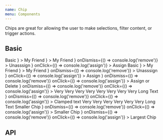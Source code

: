 ```yaml
---
name: Chip
menu: Components
---
```



Chips are great for allowing the user to make selections, filter content, or trigger actions.

## Basic

<Playground>
  <SpacedGroup direction="vertical">
    <SpacedGroup>
      <Chip>Basic</Chip>
      <Chip
        avatar={
          <Avatar
            src={'http://localhost/VersionOne.Web/css/images/no_avatar.png'}
          />
        }
      >
        My Friend
      </Chip>
      <Chip
        avatar={
          <Avatar
            src={'http://localhost/VersionOne.Web/css/images/no_avatar.png'}
          />
        }
      >
        My Friend
      </Chip>
      <Chip
        avatar={
          <Avatar
            src={'http://localhost/VersionOne.Web/css/images/no_avatar.png'}
            shouldSimulateSlowLoad={true}
          />
        }
        onDismiss={() => console.log('remove')}
      >
        Unasssign
      </Chip>
      <Chip
        avatar={
          <Avatar
            src={'http://localhost/VersionOne.Web/css/images/no_avatar.png'}
          />
        }
        onClick={() => console.log('assign')}
      >
        Assign
      </Chip>
    </SpacedGroup>
    <SpacedGroup>
      <Chip outlined>Basic</Chip>
      <Chip
        outlined
        avatar={
          <Avatar
            src={'http://localhost/VersionOne.Web/css/images/no_avatar.png'}
            shouldSimulateSlowLoad={true}
          />
        }
      >
        My Friend
      </Chip>
      <Chip
        outlined
        avatar={
          <Avatar
            src={'http://localhost/VersionOne.Web/css/images/no_avatar.png'}
          />
        }
      >
        My Friend
      </Chip>
      <Chip
        outlined
        avatar={
          <Avatar
            src={'http://localhost/VersionOne.Web/css/images/no_avatar.png'}
          />
        }
        onDismiss={() => console.log('remove')}
      >
        Unasssign
      </Chip>
      <Chip
        outlined
        avatar={
          <Avatar
            src={'http://localhost/VersionOne.Web/css/images/no_avatar.png'}
          />
        }
        onClick={() => console.log('assign')}
      >
        Assign
      </Chip>
      <Chip
        outlined
        avatar={
          <Avatar
            src={'http://localhost/VersionOne.Web/css/images/no_avatar.png'}
          />
        }
        onDismiss={() => console.log('remove')}
        onClick={() => console.log('assign')}
      >
        Assign or Delete
      </Chip>
    </SpacedGroup>
    <SpacedGroup>
      <Chip
        outlined
        avatar={
          <Avatar
            src={'http://localhost/VersionOne.Web/css/images/no_avatar.png'}
          />
        }
        onDismiss={() => console.log('remove')}
        onClick={() => console.log('assign')}
      >
        Very Very Very Very Very Very Very Very Long Text
      </Chip>
    </SpacedGroup>
    <SpacedGroup>
      <Chip
        clamped
        outlined
        avatar={
          <Avatar
            src={'http://localhost/VersionOne.Web/css/images/no_avatar.png'}
          />
        }
        onDismiss={() => console.log('remove')}
        onClick={() => console.log('assign')}
      >
        Clamped text Very Very Very Very Very Very Long Text
      </Chip>
    </SpacedGroup>
    <SpacedGroup>
      <Chip size={28} outlined>
        Smaller Chip
      </Chip>
      <Chip
        size={28}
        avatar={
          <Avatar
            src={'http://localhost/VersionOne.Web/css/images/no_avatar.png'}
          />
        }
        onDismiss={() => console.log('remove')}
        onClick={() => console.log('assign')}
      >
        Smaller Chip
      </Chip>
      <Chip
        size={42}
        avatar={
          <Avatar
            src={'http://localhost/VersionOne.Web/css/images/no_avatar.png'}
          />
        }
        onDismiss={() => console.log('remove')}
        onClick={() => console.log('assign')}
      >
        Largest Chip
      </Chip>
    </SpacedGroup>
  </SpacedGroup>
</Playground>

## API

<PropsTable of={Chip} />
